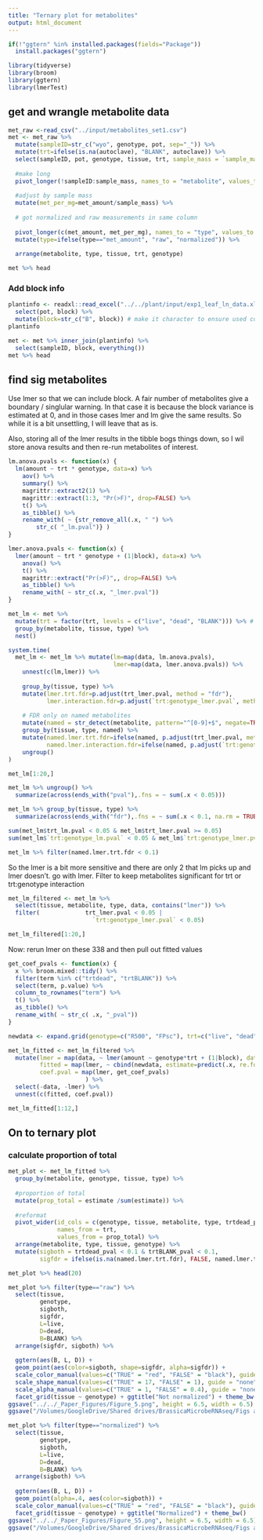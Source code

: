 ```yaml
---
title: "Ternary plot for metabolites"
output: html_document
---
```


```r
if(!"ggtern" %in% installed.packages(fields="Package"))
  install.packages("ggtern")
```

```r
library(tidyverse)
library(broom)
library(ggtern)
library(lmerTest)
```

## get and wrangle metabolite data
```r
met_raw <-read_csv("../input/metabolites_set1.csv")
met <- met_raw %>% 
  mutate(sampleID=str_c("wyo", genotype, pot, sep="_")) %>%
  mutate(trt=ifelse(is.na(autoclave), "BLANK", autoclave)) %>%
  select(sampleID, pot, genotype, tissue, trt, sample_mass = `sample_mass mg`, !submission_number:concatenate)  %>%
  
  #make long
  pivot_longer(!sampleID:sample_mass, names_to = "metabolite", values_to = "met_amount") %>%
  
  #adjust by sample mass
  mutate(met_per_mg=met_amount/sample_mass) %>%
  
  # got normalized and raw measurements in same column
  
  pivot_longer(c(met_amount, met_per_mg), names_to = "type", values_to = "amount") %>%
  mutate(type=ifelse(type=="met_amount", "raw", "normalized")) %>%
  
  arrange(metabolite, type, tissue, trt, genotype)

met %>% head 
```
### Add block info

```r
plantinfo <- readxl::read_excel("../../plant/input/exp1_leaf_ln_data.xlsx", sheet = 2) %>%
  select(pot, block) %>%
  mutate(block=str_c("B", block)) # make it character to ensure used correctly.
plantinfo
```

```r
met <- met %>% inner_join(plantinfo) %>%
  select(sampleID, block, everything())
met %>% head
```

## find sig metabolites

Use lmer so that we can include block.  A fair number of metabolites give a boundary / singlular warning.  In that case it is because the block variance is estimated at 0, and in those cases lmer and lm give the same results.  So while it is a bit unsettling, I will leave that as is.

Also, storing all of the lmer results in the tibble bogs things down, so I wil store anova results and then re-run metabolites of interest.
```r
lm.anova.pvals <- function(x) {
  lm(amount ~ trt * genotype, data=x) %>%
    aov() %>%
    summary() %>%
    magrittr::extract2(1) %>%
    magrittr::extract(1:3, "Pr(>F)", drop=FALSE) %>%
    t() %>%
    as_tibble() %>%
    rename_with( ~ {str_remove_all(.x, " ") %>% 
        str_c( "_lm.pval")} )
}

lmer.anova.pvals <- function(x) {
  lmer(amount ~ trt * genotype + (1|block), data=x) %>%
    anova() %>%
    t() %>%
    magrittr::extract("Pr(>F)",, drop=FALSE) %>%
    as_tibble() %>%
    rename_with( ~ str_c(.x, "_lmer.pval"))
}

met_lm <- met %>%
  mutate(trt = factor(trt, levels = c("live", "dead", "BLANK"))) %>% # setting live to be ref will make some of the filtering easier
  group_by(metabolite, tissue, type) %>%
  nest() 

system.time(
  met_lm <- met_lm %>% mutate(lm=map(data, lm.anova.pvals), 
                              lmer=map(data, lmer.anova.pvals)) %>%
    unnest(c(lm,lmer)) %>%
    
    group_by(tissue, type) %>%
    mutate(lmer.trt.fdr=p.adjust(trt_lmer.pval, method = "fdr"),
           lmer.interaction.fdr=p.adjust(`trt:genotype_lmer.pval`, method="fdr")) %>%
    
    # FDR only on named metabolites
    mutate(named = str_detect(metabolite, pattern="^[0-9]+$", negate=TRUE)) %>%
    group_by(tissue, type, named) %>%
    mutate(named.lmer.trt.fdr=ifelse(named, p.adjust(trt_lmer.pval, method = "fdr"), NA),
           named.lmer.interaction.fdr=ifelse(named, p.adjust(`trt:genotype_lmer.pval`, method="fdr"), NA)) %>%
    ungroup()
)

met_lm[1:20,]
```

```r
met_lm %>% ungroup() %>%
  summarize(across(ends_with("pval"),.fns = ~ sum(.x < 0.05)))

met_lm %>% group_by(tissue, type) %>%
  summarize(across(ends_with("fdr"),.fns = ~ sum(.x < 0.1, na.rm = TRUE)))

sum(met_lm$trt_lm.pval < 0.05 & met_lm$trt_lmer.pval >= 0.05)
sum(met_lm$`trt:genotype_lm.pval` < 0.05 & met_lm$`trt:genotype_lmer.pval` >= 0.05)

```
```r
met_lm %>% filter(named.lmer.trt.fdr < 0.1)
```



So the lmer is a bit more sensitive and there are only 2 that lm picks up and lmer doesn't.  go with lmer.
Filter to keep metabolites significant for trt or trt:genotype interaction
```r

met_lm_filtered <- met_lm %>%
  select(tissue, metabolite, type, data, contains("lmer")) %>%
  filter(             trt_lmer.pval < 0.05 | 
                        `trt:genotype_lmer.pval` < 0.05)

met_lm_filtered[1:20,]
```

Now: rerun lmer on these 338 and then pull out fitted values

```r
get_coef_pvals <- function(x) {
  x %>% broom.mixed::tidy() %>%
  filter(term %in% c("trtdead", "trtBLANK")) %>%
  select(term, p.value) %>%
  column_to_rownames("term") %>%
  t() %>%
  as_tibble() %>%
  rename_with( ~ str_c( .x, "_pval"))
}

newdata <- expand.grid(genotype=c("R500", "FPsc"), trt=c("live", "dead", "BLANK")) # data frame for predictions

met_lm_fitted <- met_lm_filtered %>%
  mutate(lmer = map(data, ~ lmer(amount ~ genotype*trt + (1|block), data = .x)),
         fitted = map(lmer, ~ cbind(newdata, estimate=predict(.x, re.form = ~0, newdata=newdata))),
         coef.pval = map(lmer, get_coef_pvals)
                      ) %>%
  select(-data, -lmer) %>%
  unnest(c(fitted, coef.pval))

met_lm_fitted[1:12,]
```


## On to ternary plot

### calculate proportion of total

```r
met_plot <- met_lm_fitted %>%
  group_by(metabolite, genotype, tissue, type) %>%
  
  #proportion of total
  mutate(prop_total = estimate /sum(estimate)) %>%
  
  #reformat
  pivot_wider(id_cols = c(genotype, tissue, metabolite, type, trtdead_pval, trtBLANK_pval, named.lmer.trt.fdr), 
              names_from = trt, 
              values_from = prop_total) %>%
  arrange(metabolite, type, tissue, genotype) %>%
  mutate(sigboth = trtdead_pval < 0.1 & trtBLANK_pval < 0.1,
         sigfdr = ifelse(is.na(named.lmer.trt.fdr), FALSE, named.lmer.trt.fdr < 0.1) )

met_plot %>% head(20)
```

```r
met_plot %>% filter(type=="raw") %>%
  select(tissue, 
         genotype, 
         sigboth,
         sigfdr,
         L=live,
         D=dead,
         B=BLANK) %>%
  arrange(sigfdr, sigboth) %>%
  
  ggtern(aes(B, L, D)) +
  geom_point(aes(color=sigboth, shape=sigfdr, alpha=sigfdr)) +
  scale_color_manual(values=c("TRUE" = "red", "FALSE" = "black"), guide="none") +
  scale_shape_manual(values=c("TRUE" = 17, "FALSE" = 1), guide = "none") +
  scale_alpha_manual(values=c("TRUE" = 1, "FALSE" = 0.4), guide = "none") +
  facet_grid(tissue ~ genotype) + ggtitle("Not normalized") + theme_bw() 
ggsave("../../_Paper_Figures/Figure_5.png", height = 6.5, width = 6.5)
ggsave("/Volumes/GoogleDrive/Shared drives/BrassicaMicrobeRNAseq/Figs and Tables/Figure_5.png", height = 6.5, width = 6.5)

```

```r
met_plot %>% filter(type=="normalized") %>%
  select(tissue, 
         genotype, 
         sigboth,
         L=live,
         D=dead,
         B=BLANK) %>%
  arrange(sigboth) %>%
  
  ggtern(aes(B, L, D)) +
  geom_point(alpha=.4, aes(color=sigboth)) +
  scale_color_manual(values=c("TRUE" = "red", "FALSE" = "black"), guide="none") +
  facet_grid(tissue ~ genotype) + ggtitle("Normalized") + theme_bw() 
ggsave("../../_Paper_Figures/Figure_S5.png", height = 6.5, width = 6.5)
ggsave("/Volumes/GoogleDrive/Shared drives/BrassicaMicrobeRNAseq/Figs and Tables/Figure_S5.png", height = 6.5, width = 6.5)

```